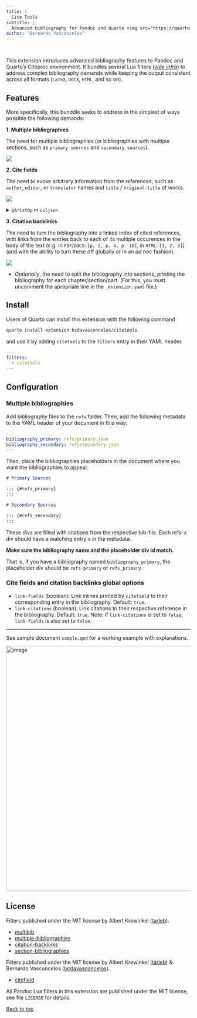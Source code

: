 ```yaml
---
title: |
  Cite Tools
subtitle: |
  Advanced bibliography for Pandoc and Quarto <img src="https://quarto.org/favicon.png" style="object-fit: cover;width:1em;height:1em;" />
author: "Bernardo Vasconcelos"
---
```


<img src="https://quarto.org/favicon.png" style="object-fit: cover;width:1em;height:1em;" />

<!-- [![GitHub build status][CI badge]][CI workflow] -->

This extension introduces advanced bibliography features to Pandoc and Quarto's Citeproc environment. It bundles several Lua filters ([*vide infra*](#license)) to address complex bibliography demands while keeping the output consistent across all formats (`LaTeX`, `DOCX`, `HTML`, and so on).

## Features


More specifically, this bunddle seeks to address in the simplest of ways possible the following demands:

**1. Multiple bibliographies**

The need for multiple bibliographies (or bibliographies with multiple sections, such as `primary sources` and `secondary sources`).

![](img/2023-03-18-22-02-26.png)

**2. Cite fields**

The need to evoke arbitrary information from the references, such as `author`, `editor`, or `translator` names and `title` / `original-title` of works.

![](img/2023-03-18-22-24-10.png)

<details>
  <summary>`@AristOp` in `csljson`</summary>

```json
{
    "author": [
      {
        "family": "Aristotle"
      }
    ],
    "editor": [
      {
        "family": "Bekker",
        "given": "Immanuel"
      }
    ],
    "id": "AristOp",
    "issued": {
      "date-parts": [
        [
          1831
        ]
      ]
    },
    "number-of-volumes": "4",
    "publisher": "Reimer",
    "publisher-place": "Berlim",
    "title": "Aristotelis opera",
    "type": "book"
  }
```

</details>

**3. Citation backlinks**

The need to turn the bibliography into a linked index of cited references, with links from the entries back to each of its multiple occurences in the body of the text (*e.g.* in `PDF`/`DOCX`: `[p. 1, p. 4, p. 10]`, in `HTML`: `[1, 2, 3]`) (and with the ability to turn these off globally or in an *ad hoc* fashion).

![](img/2023-03-18-22-32-06.png)

- *Optionally*, the need to split the bibliography into sections, printing the bibliography for each chapter/section/part. (For this, you must uncomment the apropriate line in the `_extension.yaml` file.)

## Install

Users of Quarto can install this extension with the following command

```bash
quarto install extension bcdavasconcelos/citetools
```

and use it by adding `citetools` to the `filters` entry in their YAML header.

``` yaml
---
filters:
  - citetools
---
```

## Configuration

### Multiple bibliographies

Add bibliography files to the `refs` folder. Then, add the following metadata to the YAML header of your document in this way:

```yaml
---
bibliography_primary: refs/primary.json
bibliography_secondary: refs/secondary.json
---
```

Then, place the bibliographies placeholders in the document where you want the bibliographies to appear.

``` markdown
# Primary Sources

::: {#refs_primary}
:::

# Secondary Sources

::: {#refs_secondary}
:::
```

These divs are filled with citations from the respective bib-file. Each refs-*x* div should have a matching entry *x* in the metadata.

**Make sure the bibliography name and the placeholder div id match.**

That is, if you have a bibliography named `bibliography_primary`, the placeholder div should be `refs-primary` or `refs_primary`.

### Cite fields and citation backlinks global options

- `link-fields` (boolean): Link inlines printed by `citefield` to their corresponding entry in the bibliography. Default: `true`.
- `link-citations` (boolean): Link citations to their respective reference in the bibliography. Default: `true`. Note: if `link-citations` is set to `false`, `link-fields` is also set to `false`.

---

See sample document `sample.qmd` for a working example with explanations.


<img width="665" alt="image" src="https://user-images.githubusercontent.com/35749099/226091195-7b27f8a7-c802-4cbb-bac9-81265b7aed45.png">


License
------------------------------------------------------------------
Filters published under the MIT license by Albert Krewinkel ([tarleb](https://github.com/tarleb)).

- [multibib](https://github.com/pandoc-ext/multibib)
- [multiple-bibliographies](https://github.com/pandoc/lua-filters/tree/master/multiple-bibliographies)
- [citation-backlinks](https://github.com/bcdavasconcelos/citation-backlinks)
- [section-bibliographies](https://github.com/pandoc-ext/section-bibliographies)

Filters published under the MIT license by Albert Krewinkel ([tarleb](https://github.com/tarleb)) & Bernardo Vasconcelos ([bcdavasconcelos](https://github.com/bcdavasconcelos)).

- [citefield](https://github.com/bcdavasconcelos/citefield)


All Pandoc Lua filters in this extension are published under the MIT license, see
file `LICENSE` for details.

[Back to top](#cite-tools-for-pandoc-and-quarto)
